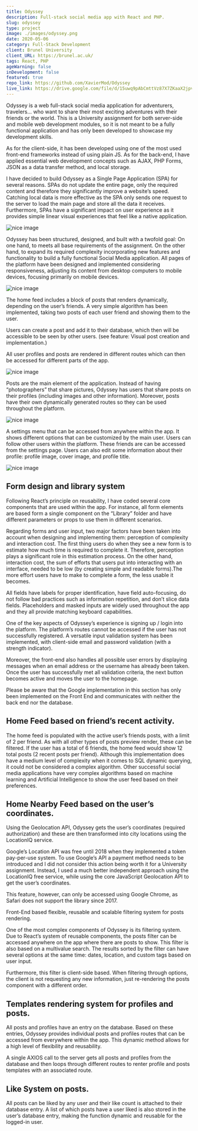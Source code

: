 ```yaml
---
title: Odyssey
description: Full-stack social media app with React and PHP.
slug: odyssey
type: project
image: ./images/odyssey.png
date: 2020-05-06
category: Full-Stack Development
client: Brunel University
client_URL: https://brunel.ac.uk/
tags: React, PHP
ageWarning: false 
inDevelopment: false
featured: true
repo_link: https://github.com/XavierMod/Odyssey
live_link: https://drive.google.com/file/d/15uwq9pAbCmttVz87X7ZKaaX2jpvceu8g/view?usp=sharing
---
```


Odyssey is a web full-stack social media application for adventurers, travelers... who want to share their most exciting adventures with their friends or the world. This is a University assignment for both server-side and mobile web development modules, so it is not meant to be a fully functional application and has only been developed to showcase my development skills.

As for the client-side, it has been developed using one of the most used front-end frameworks instead of using plain JS. As for the back-end, I have applied essential web development concepts such as AJAX, PHP Forms, JSON as a data transfer method, and local storage.

I have decided to build Odyssey as a Single Page Application (SPA) for several reasons. SPAs do not update the entire page, only the required content and therefore they significantly improve a website’s speed. Catching local data is more effective as the SPA only sends one request to the server to load the main page and store all the data it receives. Furthermore, SPAs have a significant impact on user experience as it provides simple linear visual experiences that feel like a native application.

![nice image](./images/odyssey-1.png)

Odyssey has been structured, designed, and built with a twofold goal: On one hand, to meets all base requirements of the assignment. On the other hand, to expand its required complexity incorporating new features and functionality to build a fully functional Social Media application. All pages of the platform have been designed and implemented considering responsiveness, adjusting its content from desktop computers to mobile devices, focusing primarily on mobile devices.

![nice image](./images/odyssey-2.png)

The home feed includes a block of posts that renders dynamically, depending on the user’s friends. A very simple algorithm has been implemented, taking two posts of each user friend and showing them to the user.

Users can create a post and add it to their database, which then will be accessible to be seen by other users. (see feature: Visual post creation and implementation.)

All user profiles and posts are rendered in different routes which can then be accessed for different parts of the app.

![nice image](./images/odyssey-3.png)

Posts are the main element of the application. Instead of having “photographers” that share pictures, Odyssey has users that share posts on their profiles (including images and other information). Moreover, posts have their own dynamically generated routes so they can be used throughout the platform.

![nice image](./images/odyssey-4.png)

A settings menu that can be accessed from anywhere within the app. It shows different options that can be customized by the main user. Users can follow other users within the platform. These friends are can be accessed from the settings page. Users can also edit some information about their profile: profile image, cover image, and profile title.

![nice image](./images/odyssey-5.png)

## Form design and library system

Following React’s principle on reusability, I have coded several core components that are used within the app. For instance, all form elements are based form a single component on the “Library” folder and have different parameters or props to use them in different scenarios.

Regarding forms and user input, two major factors have been taken into account when designing and implementing them: perception of complexity and interaction cost. The first thing users do when they see a new form is to estimate how much time is required to complete it. Therefore, perception plays a significant role in this estimation process. On the other hand, interaction cost, the sum of efforts that users put into interacting with an interface, needed to be low (by creating simple and readable forms).The more effort users have to make to complete a form, the less usable it becomes.

All fields have labels for proper identification, have field auto-focusing, do not follow bad practices such as information repetition, and don’t slice data fields. Placeholders and masked inputs are widely used throughout the app and they all provide matching keyboard capabilities.

One of the key aspects of Odyssey’s experience is signing up / login into the platform. The platform’s routes cannot be accessed if the user has not successfully registered. A versatile input validation system has been implemented, with client-side email and password validation (with a strength indicator).

Moreover, the front-end also handles all possible user errors by displaying messages when an email address or the username has already been taken. Once the user has successfully met all validation criteria, the next button becomes active and moves the user to the homepage.

Please be aware that the Google implementation in this section has only been implemented on the Front End and communicates with neither the back end nor the database.

## Home Feed based on friend’s recent activity.

The home feed is populated with the active user’s friends posts, with a limit of 2 per friend. As with all other types of posts preview render, these can be filtered.
If the user has a total of 6 friends, the home feed would show 12 total posts (2 recent posts per friend). Although this implementation does have a medium level of complexity when it comes to SQL dynamic querying, it could not be considered a complex algorithm. Other successful social media applications have very complex algorithms based on machine learning and Artificial Intelligence to show the user feed based on their preferences.

## Home Nearby Feed based on the user’s coordinates.

Using the Geolocation API, Odyssey gets the user’s coordinates (required authorization) and these are then transformed into city locations using the LocationIQ service.

Google’s Location API was free until 2018 when they implemented a token pay-per-use system. To use Google’s API a payment method needs to be introduced and I did not consider this action being worth it for a University assignment. Instead, I used a much better independent approach using the LocationIQ free service, while using the core JavaScript Geolocation API to get the user’s coordinates.

This feature, however, can only be accessed using Google Chrome, as Safari does not support the library since 2017.

Front-End based flexible, reusable and scalable filtering system for posts rendering.

One of the most complex components of Odyssey is its filtering system. Due to React’s system of reusable components, the posts filter can be accessed anywhere on the app where there are posts to show. This filter is also based on a multivalue search. The results sorted by the filter can have several options at the same time: dates, location, and custom tags based on user input.

Furthermore, this filter is client-side based. When filtering through options, the client is not requesting any new information, just re-rendering the posts component with a different order.

## Templates rendering system for profiles and posts.

All posts and profiles have an entry on the database. Based on these entries, Odyssey provides individual posts and profiles routes that can be accessed from everywhere within the app. This dynamic method allows for a high level of flexibility and reusability.

A single AXIOS call to the server gets all posts and profiles from the database and then loops through different routes to renter profile and posts templates with an associated route.

## Like System on posts.

All posts can be liked by any user and their like count is attached to their database entry. A list of which posts have a user liked is also stored in the user’s database entry, making the function dynamic and reusable for the logged-in user.












